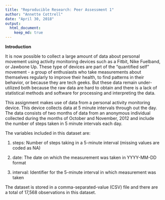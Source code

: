 ---
title: "Reproducible Research: Peer Assessment 1"
author: "Annette Cottrell"
date: "April 30, 2018"
output: 
  html_document:
    keep_md: true
---


**Introduction**

It is now possible to collect a large amount of data about personal movement using activity monitoring devices such as a Fitbit, Nike Fuelband, or Jawbone Up. These type of devices are part of the "quantified self" movement - a group of enthusiasts who take measurements about themselves regularly to improve their health, to find patterns in their behavior, or because they are tech geeks. But these data remain under-utilized both because the raw data are hard to obtain and there is a lack of statistical methods and software for processing and interpreting the data.

This assignment makes use of data from a personal activity monitoring device. This device collects data at 5 minute intervals through out the day. The data consists of two months of data from an anonymous individual collected during the months of October and November, 2012 and include the number of steps taken in 5 minute intervals each day.

The variables included in this dataset are:

  1. steps: Number of steps taking in a 5-minute interval (missing values are coded as NA)

  2. date: The date on which the measurement was taken in YYYY-MM-DD format 

  3. interval: Identifier for the 5-minute interval in which measurement was taken
  
The dataset is stored in a comma-separated-value (CSV) file and there are a total of 17,568 observations in this dataset.


